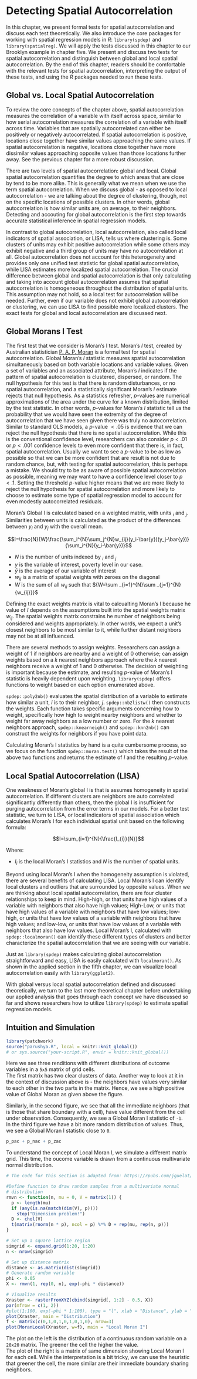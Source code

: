# Detecting Spatial Autocorrelation {.unnumbered}

In this chapter, we present formal tests for spatial autocorrelation and discuss each test theoretically. We also introduce the core packages for working with spatial regression models in *R*: `library(spdep)` and `library(spatialreg)`. We will apply the tests discussed in this chapter to our Brooklyn example in chapter five. We present and discuss two tests for spatial autocorrelation and distinguish between global and local spatial autocorrelation. By the end of this chapter, readers should be comfortable with the relevant tests for spatial autocorrelation, interpreting the output of these tests, and using the *R* packages needed to run these tests.

## Global vs. Local Spatial Autocorrelation

To review the core concepts of the chapter above, spatial autocorrelation measures the correlation of a variable with itself across space, similar to how serial autocorrelation measures the correlation of a variable with itself across time. Variables that are spatially autocorrelated can either be positively or negatively autocorrelated. If spatial autocorrelation is positive, locations close together have similar values approaching the same values. If spatial autocorrelation is negative, locations close together have more dissimilar values approaching opposite values than those locations further away. See the previous chapter for a more robust discussion.

There are two levels of spatial autocorrelation: global and local. Global spatial autocorrelation quantifies the degree to which areas that are close by tend to be more alike. This is generally what we mean when we use the term spatial autocorrelation. When we discuss global - as opposed to local autocorrelation - we are talking about the degree of clustering, though, not on the specific locations of possible clusters. In other words, global autocorrelation is how similar units are, on average, to their neighbors. Detecting and accouting for global autocorrelation is the first step towards accurate statistical inference in spatial regression models.

In contrast to global autocorrelation, local autocorrelation, also called local indicators of spatial association, or LISA, tells us where clustering is. Some clusters of units may exhibit positive autocorrelation while some others may exhibit negative and a third group of units may have no autocorrelation at all. Global autocorrelation does not account for this heterogeneity and provides only one unified test statistic for global spatial autocorrelation, while LISA estimates more localized spatial autocorrelation. The crucial difference between global and spatial autocorrelation is that only calculating and taking into account global autocorrelation assumes that spatial autocorrelation is homogeneous throughout the distribution of spatial units. This assumption may not hold, so a local test for autocorrelation will be needed. Further, even if our variable does not exhibit global autocorrelation or clustering, we can use LISA to find possible more localized clusters. The exact tests for global and local autocorrelation are discussed next.

## Global Morans I Test

The first test that we consider is Moran's I test. Moran's $I$ test, created by Australian statistician [P. A. P. Moran](https://en.wikipedia.org/wiki/P._A._P._Moran) is a formal test for spatial autocorrelation. Global Moran's $I$ statistic measures spatial autocorrelation simultaneously based on both variable locations and variable values. Given a set of variables and an associated attribute, Moran's $I$ indicates if the pattern of spatial autocorrelation is clustered, dispersed, or random. The null hypothesis for this test is that there is random disturbances, or no spatial autocorrelation, and a statistically significant Moran's $I$ estimate rejects that null hypothesis. As a statistics refresher, $p$-values are numerical approximations of the area under the curve for a known distribution, limited by the test statistic. In other words, $p$-values for Moran's $I$ statistic tell us the probability that we would have seen the extremity of the degree of autocorrelation that we have seen given there was truly no autocorrelation. Similar to standard OLS models, a $p$-value $<.05$ is evidence that we can reject the null hypothesis that there is no spatial autocorrelation. While this is the conventional confidence level, researchers can also consider $p<.01$ or $p<.001$ confidence levels to even more confident that there is, in fact, spatial autocorrelation. Usually we want to see a $p$-value to be as low as possible so that we can be more confident that are result is not due to random chance, but, with testing for spatial autocorrelation, this is perhaps a mistake. We should try to be as aware of possible spatial autocorrelation as possible, meaning we may want to have a confidence level closer to $p<.1$. Setting the threshold $p$-value higher means that we are more likely to reject the null hypothesis for spatial autocorrelation and more likely to choose to estimate some type of spatial regression model to account for even modestly autocorrelated residuals.

Moran's Global I is calculated based on a weighted matrix, with units $_i$ and $_j$. Similarities between units is calculated as the product of the differences between $y_i$ and $y_j$ with the overall mean.

$$I=\frac{N}{W}\frac{\sum_i^{N}\sum_j^{N}w_{ij}(y_i-\bar{y})(y_j-\bar{y})}{\sum_i^{N}(y_i-\bar{y})}$$

-   $N$ is the number of units indexed by $_i$ and $_j$
-   $y$ is the variable of interest, poverty level in our case.
-   $\bar{y}$ is the average of our variable of interest
-   $w_{ij}$ is a matrix of spatial weights with zeroes on the diagonal
-   $W$ is the sum of all $w_{ij}$ such that ${W=\sum _{i=1}^{N}\sum _{j=1}^{N}{w_{ij}}}$

Defining the exact weights matrix is vital to calcualting Moran's I because he value of $I$ depends on the assumptions built into the spatial weights matrix $w_{ij}$. The spatial weights matrix constrains he number of neighbors being considered and weights appropriately. In other words, we expect a unit's closest neighbors to be most similar to it, while further distant neighbors may not be at all influenced.

There are several methods to assign weights. Researchers can assign a weight of 1 if neighbors are nearby and a weight of 0 otherwise; can assign weights based on a $k$ nearest neighbors approach where the $k$ nearest neighbors receive a weight of 1 and 0 otherwise. The decision of weighting is important because the estimate, and resulting $p$-value of Moran's I statistic is heavily dependent upon weighting. `library(spdep)` offers functions to weight based on each option enumerated above.

`spdep::poly2nb()` evaluates the spatial distribution of a variable to estimate how similar a unit, $i$ is to their neighbor, $j$. `spdep::nb2listw()` then constructs the weights. Each function takes specific arguments concerning how to weight, specifically how high to weight nearby neighbors and whether to weight far away neighbors as a low number or zero. For the $k$ nearest neighbors approach, `spdep::knearneigh()` and `spdep::knn2nb()` can construct the weights for neighbors if you have point data.

Calculating Moran's I statistics by hand is a quite cumbersome process, so we focus on the function `spdep::moran.test()` which takes the result of the above two functions and returns the estimate of $I$ and the resulting $p$-value.

## Local Spatial Autocorrelation (LISA)

One weakness of Moran's global I is that is assumes homogeneity in spatial autocorrelation. If different clusters are neighbors are auto correlated significantly differently than others, then the global I is insufficient for purging autocorrelation from the error terms in our models. For a better test statistic, we turn to LISA, or local indicators of spatial association which calculates Moran's I for each individual spatial unit based on the following formula:

$$I=\sum_{i=1}^{N}{\frac{I_{i}}{N}}$$

Where:

-   $I_i$ is the local Moran's I statistics and $N$ is the number of spatial units.

Beyond using local Moran's I when the homogeneity assumption is violated, there are several benefits of calculating LISA. Local Moran's I can identify local clusters and outliers that are surrounded by opposite values. When we are thinking about local spatial autocorrelation, there are four cluster relationships to keep in mind. High-high, or that units have high values of a variable with neighbors that also have high values; High-Low, or units that have high values of a variable with neighbors that have low values; low-high, or units that have low values of a variable with neighbors that have high values; and low-low, or units that have low values of a variable with neighbors that also have low values. Local Moran's I, calculated with `spdep::localmoran()` can identify these different types of clusters and better characterize the spatial autocorrelation that we are seeing with our variable.

Just as `library(spdep)` makes calculating global autocorrelation straightforward and easy, LISA is easily calculated with `localmoran()`. As shown in the applied section in the fifth chapter, we can visualize local autocorrelation easily with `library(ggplot2)`.

With global versus local spatial autocorrelation defined and discussed theoretically, we turn to the last more theoretical chapter before undertaking our applied analysis that goes through each concept we have discussed so far and shows researchers how to utilize `library(spdep)` to estimate spatial regression models.

## Intuition and Simulation  
```r
library(patchwork)
source("parushya.R", local = knitr::knit_global())
# or sys.source("your-script.R", envir = knitr::knit_global())


```
Here we see three renditions with different distributions of outcome variables in a `5x5` matrix of grid cells.  
The first matrix has two clear clusters of data. Another way to look at it in the context of discussion above is - the neighbors have values very similar to each other in the two parts in the matrix. Hence, we see a high positive value of Global Moran as given above the figure.  

Similarly, in the second figure, we see that all the immediate neighbors (that is those that share boundary with a cell), have value different from the cell under observation. Consequently, we see a Global Moran I statistic of `-1`.  
In the third figure we have a bit more random distribution of values. Thus, we see a Global Moran I statistic close to `0`.  

```r
p_pac + p_nac + p_zac
```


To understand the concept of Local Moran I, we simulate a different matrix grid. This time, the oucome variable is drawn from a continuous multivariate normal distribution.  

```r

# The code for this section is adapted from: https://rpubs.com/jguelat/autocorr

#Define function to draw random samples from a multivariate normal
# distribution
rmvn <- function(n, mu = 0, V = matrix(1)) {
  p <- length(mu)
  if (any(is.na(match(dim(V), p)))) 
    stop("Dimension problem!")
  D <- chol(V)
  t(matrix(rnorm(n * p), ncol = p) %*% D + rep(mu, rep(n, p)))
}

# Set up a square lattice region
simgrid <- expand.grid(1:20, 1:20)
n <- nrow(simgrid)

# Set up distance matrix
distance <- as.matrix(dist(simgrid))
# Generate random variable
phi <- 0.05
X <- rmvn(1, rep(0, n), exp(-phi * distance))

# Visualize results
Xraster <- rasterFromXYZ(cbind(simgrid[, 1:2] - 0.5, X))
par(mfrow = c(1, 2))
#plot(1:100, exp(-phi * 1:100), type = "l", xlab = "Distance", ylab = "Correlation")
plot(Xraster, main = "Distribution")
f <- matrix(c(0,1,0,1,0,1,0,1,0), nrow=3)
plot(MoranLocal(Xraster, w=f), main = "Local Moran I")
```

The plot on the left is the distribution of a continuous random variable on a `20x20` matrix. The greener the cell the higher the value.  
The plot of the right is a matrix of same dimension showing Local Moran I for each cell.  While the interpretation is a bit tricky, we can use the heuristic that greener the cell, the more similar are their immediate boundary sharing neighbors.   



